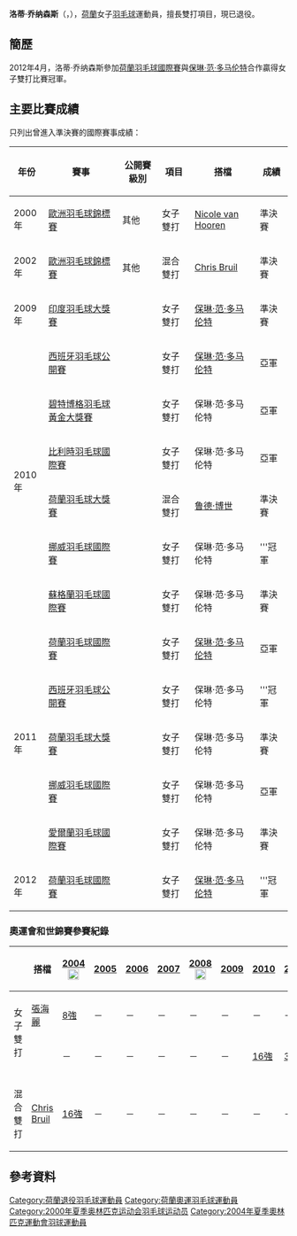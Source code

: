 {{noteTA|G1=Badminton}}
{{Infobox 羽球選手
| playername              = 洛蒂·乔纳森斯<br/>{{lang|nl|Lotte Jonathans}}
| image                   = File:Lotte Jonathans.jpg
| size                    = 
| caption                 = 
| birth_name              = 
| date_of_birth           = {{birth_date_and_age|1977|9|17}}<ref name="BWF_profile">[http://bwfcontent.tournamentsoftware.com/profile/overview.aspx?id=F2F11333-77EE-4617-B690-07F101C230F1 BWF Profile of Lotte Jonathans]{{en}}</ref>
| place_of_birth          = 
| height                  = {{height|m=1.67}}<ref name="BWF_profile"/>
| weight                  = 
| event                   = 女子雙打
| country                 = {{NED}}
| years_active            = 
| handedness              = 左手<ref name="BWF_profile"/>
| coach                   = 
| highest_ranking         = 第10位（女雙-[[保琳·范·多马伦特|范·多马伦特]]）
| date_of_highest_ranking = 2010年12月2日<ref name="ranking">[http://bwfcontent.tournamentsoftware.com/ranking/player.aspx?id=5456&player=143199 BWF World Ranking - Ranking of Lotte JONATHANS (9288)]{{en}}</ref>
| current_ranking         = 現已退役
| date_of_current_ranking = 
| played                  = 5勝–5負（女單）<br/>186勝–107負（女雙）<br/>116勝–71負（混雙）
| titles                  = 
| bwf_profile             = F2F11333-77EE-4617-B690-07F101C230F1
| bwf_id                  = 9288
| updated                 = 2013年9月1日
}}
{{MedalTableTop}}
{{MedalSport | 女子[[羽毛球|羽毛球]]}}
{{MedalCountry | {{NED}}}}
{{MedalCompetition | [[尤伯杯|尤伯杯]]}}
{{MedalBronze| [[2002年優霸盃|2002年 廣州]] | 女子團體 }}
{{MedalCompetition | [[歐洲羽毛球錦標賽|歐洲羽毛球錦標賽]]}}
{{MedalBronze| [[2000年歐洲羽毛球錦標賽|2000年 格拉斯哥]] | 女子雙打 }}
{{MedalBronze| [[2002年歐洲羽毛球錦標賽|2002年 馬爾默]] | 混合雙打 }}
{{MedalBottom}}
'''洛蒂·乔纳森斯'''（{{lang-nl|'''Lotte Jonathans'''}}，{{bd|1977年|9月17日}}），[[荷蘭|荷蘭]]女子[[羽毛球|羽毛球]]運動員，擅長雙打項目，現已退役。

==簡歷==
2012年4月，洛蒂·乔纳森斯參加[[2012年荷蘭羽毛球國際賽|荷蘭羽毛球國際賽]]與[[保琳·范·多马伦特|保琳·范·多马伦特]]合作贏得女子雙打比賽冠軍。

==主要比賽成績==
只列出曾進入準決賽的國際賽事成績：
{| class=wikitable style="text-align:center; font-size:small;" 
!width="50"|年份
!width="180"|賽事
!width="80"|公開賽級別
!width="60"|項目
!width="130"|搭檔
!width="50"|成績
|-
!rowspan="1"|2000年
|[[2000年歐洲羽毛球錦標賽|歐洲羽毛球錦標賽]]
|其他
|女子雙打
|[[Nicole_van_Hooren|Nicole van Hooren]]
|bgcolor="#b8860b"|準決賽
|-
!rowspan="1"|2002年
|[[2002年歐洲羽毛球錦標賽|歐洲羽毛球錦標賽]]
|其他
|混合雙打
|[[Chris_Bruil|Chris Bruil]]
|bgcolor="#b8860b"|準決賽
|-
!rowspan="1"|2009年
|[[2009年印度羽毛球大獎賽|印度羽毛球大獎賽]]
|{{BWFGP}}
|女子雙打
|[[保琳·范·多马伦特|保琳·范·多马伦特]]
|bgcolor="#b8860b"|準決賽
|-
!rowspan="6"|2010年
|[[2010年西班牙羽毛球公開賽|西班牙羽毛球公開賽]]
|{{BWFIC}}
|女子雙打
|[[保琳·范·多马伦特|保琳·范·多马伦特]]
|bgcolor="silver"|亞軍
|-
|[[2010年碧特博格羽毛球黃金大獎賽|碧特博格羽毛球黃金大獎賽]]
|{{BWFGPG}}
|女子雙打
|保琳·范·多马伦特
|bgcolor="silver"|亞軍
|-
|[[2010年比利時羽毛球國際賽|比利時羽毛球國際賽]]
|{{BWFIC}}
|女子雙打
|保琳·范·多马伦特
|bgcolor="silver"|亞軍
|-
|[[2010年荷蘭羽毛球大獎賽|荷蘭羽毛球大獎賽]]
|{{BWFGP}}
|混合雙打
|[[鲁德·博世|鲁德·博世]]
|bgcolor="#b8860b"|準決賽
|-
|[[2010年挪威羽毛球國際賽|挪威羽毛球國際賽]]
|{{BWFIC}}
|女子雙打
|保琳·范·多马伦特
|bgcolor="gold"|'''冠軍
|-
|[[2010年蘇格蘭羽毛球國際賽|蘇格蘭羽毛球國際賽]]
|{{BWFIC}}
|女子雙打
|保琳·范·多马伦特
|bgcolor="#b8860b"|準決賽
|-
!rowspan="5"|2011年
|[[2011年荷蘭羽毛球國際賽|荷蘭羽毛球國際賽]]
|{{BWFIC}}
|女子雙打
|[[保琳·范·多马伦特|保琳·范·多马伦特]]
|bgcolor="silver"|亞軍
|-
|[[2011年西班牙羽毛球公開賽|西班牙羽毛球公開賽]]
|{{BWFIC}}
|女子雙打
|保琳·范·多马伦特
|bgcolor="gold"|'''冠軍
|-
|[[2011年荷蘭羽毛球大獎賽|荷蘭羽毛球大獎賽]]
|{{BWFGP}}
|女子雙打
|保琳·范·多马伦特
|bgcolor="#b8860b"|準決賽
|-
|[[2011年挪威羽毛球國際賽|挪威羽毛球國際賽]]
|{{BWFIC}}
|女子雙打
|保琳·范·多马伦特
|bgcolor="silver"|亞軍
|-
|[[2011年愛爾蘭羽毛球國際賽|愛爾蘭羽毛球國際賽]]
|{{BWFIS}}
|女子雙打
|保琳·范·多马伦特
|bgcolor="#b8860b"|準決賽
|-
!rowspan="1"|2012年
|[[2012年荷蘭羽毛球國際賽|荷蘭羽毛球國際賽]]
|{{BWFIC}}
|女子雙打
|[[保琳·范·多马伦特|保琳·范·多马伦特]]
|bgcolor="gold"|'''冠軍
|}
{{BWF賽事級別索引/2007}}

===奧運會和世錦賽參賽紀錄===
{| class=wikitable style="text-align:center; font-size:small;" 
!
!搭檔
!width="80"|[[2004年夏季奧林匹克運動會羽毛球比賽|2004]] [[File:Olympic_rings_without_rims.svg|20px]]
!width="50"|[[2005年世界羽毛球錦標賽|2005]]
!width="50"|[[2006年世界羽毛球錦標賽|2006]]
!width="50"|[[2007年世界羽毛球錦標賽|2007]]
!width="80"|[[2008年夏季奧林匹克運動會羽毛球比賽|2008]] [[File:Olympic_rings_without_rims.svg|20px]]
!width="50"|[[2009年世界羽毛球錦標賽|2009]]
!width="50"|[[2010年世界羽毛球錦標賽|2010]]
!width="50"|[[2011年世界羽毛球錦標賽|2011]]
|-
!rowspan="2" width="80"|女子雙打
|align="left"|[[張海麗|張海麗]]
|[[2004年夏季奧林匹克運動會羽毛球女子雙打比賽|8強]]
|－
|－
|－
|－
|－
|－
|－
|-
|align="left"|{{nowrap|[[保琳·范·多马伦特|保琳·范·多马伦特]]}}
|－
|－
|－
|－
|－
|－
|[[2010年世界羽毛球錦標賽女子雙打項目|16強]]
|[[2011年世界羽毛球錦標賽女子雙打項目|32強]]
|-
|
|-
!width="80"|混合雙打
|align="left"|[[Chris_Bruil|Chris Bruil]]
|[[2004年夏季奧林匹克運動會羽毛球混合雙打比賽|16強]]
|－
|－
|－
|－
|－
|－
|－
|}

==參考資料==
{{Reflist}}

{{DEFAULTSORT:Jonathans, Lotte}}
[[Category:荷蘭退役羽毛球運動員|Category:荷蘭退役羽毛球運動員]]
[[Category:荷蘭奧運羽毛球運動員|Category:荷蘭奧運羽毛球運動員]]
[[Category:2000年夏季奥林匹克运动会羽毛球运动员|Category:2000年夏季奥林匹克运动会羽毛球运动员]]
[[Category:2004年夏季奧林匹克運動會羽球運動員|Category:2004年夏季奧林匹克運動會羽球運動員]]